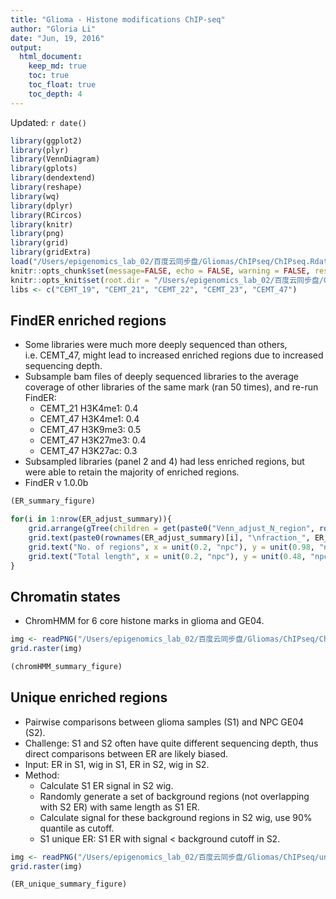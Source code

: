 ```yaml
---
title: "Glioma - Histone modifications ChIP-seq"
author: "Gloria Li"
date: "Jun, 19, 2016"
output: 
  html_document:
    keep_md: true
    toc: true
    toc_float: true
    toc_depth: 4
---
```


Updated: `r date()`

```r
library(ggplot2)
library(plyr)
library(VennDiagram)
library(gplots)
library(dendextend)
library(reshape)
library(wq)
library(dplyr)
library(RCircos)
library(knitr)
library(png)
library(grid)
library(gridExtra)
load("/Users/epigenomics_lab_02/百度云同步盘/Gliomas/ChIPseq/ChIPseq.Rdata")
knitr::opts_chunk$set(message=FALSE, echo = FALSE, warning = FALSE, results = FALSE, fig.height = 8, fig.width = 7) 
knitr::opts_knit$set(root.dir = "/Users/epigenomics_lab_02/百度云同步盘/Gliomas/ChIPseq/")
libs <- c("CEMT_19", "CEMT_21", "CEMT_22", "CEMT_23", "CEMT_47")
```

## FindER enriched regions 
* Some libraries were much more deeply sequenced than others, i.e. CEMT_47, might lead to increased enriched regions due to increased sequencing depth.     
* Subsample bam files of deeply sequenced libraries to the average coverage of other libraries of the same mark (ran 50 times), and re-run FindER:   
	+ CEMT_21 H3K4me1: 0.4
	+ CEMT_47 H3K4me1: 0.4
	+ CEMT_47 H3K9me3: 0.5
	+ CEMT_47 H3K27me3: 0.4
	+ CEMT_47 H3K27ac: 0.3
* Subsampled libraries (panel 2 and 4) had less enriched regions, but were able to retain the majority of enriched regions.    
* FindER v 1.0.0b      

```r
(ER_summary_figure)
```

```r
for(i in 1:nrow(ER_adjust_summary)){
	grid.arrange(gTree(children = get(paste0("Venn_adjust_N_region", rownames(ER_adjust_summary)[i]))), gTree(children = get(paste0("Venn_adjust_Total_length", rownames(ER_adjust_summary)[i]))), nrow = 2)
	grid.text(paste0(rownames(ER_adjust_summary)[i], "\nfraction_", ER_adjust_summary[i, "frac"]), x = unit(0.8, "npc"), y = unit(0.95, "npc"))
	grid.text("No. of regions", x = unit(0.2, "npc"), y = unit(0.98, "npc"))
	grid.text("Total length", x = unit(0.2, "npc"), y = unit(0.48, "npc"))
}
```


## Chromatin states       
* ChromHMM for 6 core histone marks in glioma and GE04.     

```r
img <- readPNG("/Users/epigenomics_lab_02/百度云同步盘/Gliomas/ChIPseq/ChromHMM/emission_name.png")
grid.raster(img)
```
```r
(chromHMM_summary_figure)
```


## Unique enriched regions 
* Pairwise comparisons between glioma samples (S1) and NPC GE04 (S2).   
* Challenge: S1 and S2 often have quite different sequencing depth, thus direct comparisons between ER are likely biased.     
* Input: ER in S1, wig in S1, ER in S2, wig in S2.   
* Method: 
	+ Calculate S1 ER signal in S2 wig.    
	+ Randomly generate a set of background regions (not overlapping with S2 ER) with same length as S1 ER.   
	+ Calculate signal for these background regions in S2 wig, use 90% quantile as cutoff. 
	+ S1 unique ER: S1 ER with signal < background cutoff in S2.     

```r
img <- readPNG("/Users/epigenomics_lab_02/百度云同步盘/Gliomas/ChIPseq/unqiue_ER.png")
grid.raster(img)
```
```r
(ER_unique_summary_figure)
```


